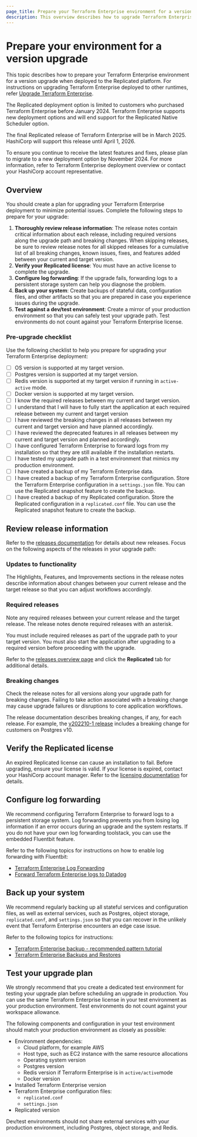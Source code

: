```yaml
---
page_title: Prepare your Terraform Enterprise environment for a version upgrade
description: This overview describes how to upgrade Terraform Enterprise deployments, including air-gapped Terraform Enterprise deployments, that run on Replicated.
---
```


# Prepare your environment for a version upgrade

This topic describes how to prepare your Terraform Enterprise environment for a version upgrade when deployed to the Replicated platform. For instructions on upgrading Terraform Enterprise deployed to other runtimes, refer [Upgrade Terraform Enterprise](/terraform/enterprise/deploy/manage/upgrade).

<Note>
   <p>The Replicated deployment option is limited to customers who purchased Terraform Enterprise before January 2024. Terraform Enterprise supports new deployment options and will end support for the Replicated Native Scheduler option.</p>
   
   <p>The final Replicated release of Terraform Enterprise will be in March 2025. HashiCorp will support this release until April 1, 2026.</p>
   
   <p>To ensure you continue to receive the latest features and fixes, please plan to migrate to a new deployment option by November 2024. For more information, refer to Terraform Enterprise deployment overview or contact your HashiCorp account representative.</p>
</Note>

## Overview

You should create a plan for upgrading your Terraform Enterprise deployment to minimize potential issues. Complete the following steps to prepare for your upgrade:

1. **Thoroughly review release information**: The release notes contain critical information about each release, including required versions along the upgrade path and breaking changes. When skipping releases, be sure to review release notes for all skipped releases for a cumulative list of all breaking changes, known issues, fixes, and features added between your current and target version.
1. **Verify your Replicated license**: You must have an active license to complete the upgrade.
1. **Configure log forwarding**: If the upgrade fails, forwarding logs to a persistent storage system can help you diagnose the problem.
1. **Back up your system**: Create backups of stateful data, configuration files, and other artifacts so that you are prepared in case you experience issues during the upgrade.
1. **Test against a dev/test environment**: Create a mirror of your production environment so that you can safely test your upgrade path. Test environments do not count against your Terraform Enterprise license.

###  Pre-upgrade checklist
Use the following checklist to help you prepare for upgrading your Terraform Enterprise deployment:

- [ ] OS version is supported at my target version.
- [ ] Postgres version is supported at my target version.
- [ ] Redis version is supported at my target version if running in `active-active` mode.
- [ ] Docker version is supported at my target version.
- [ ] I know the required releases between my current and target version.
- [ ] I understand that I will have to fully start the application at each required release between my current and target version
- [ ] I have reviewed the breaking changes in all releases between my current and target version and have planned accordingly.
- [ ] I have reviewed the deprecated features in all releases between my current and target version and planned accordingly.
- [ ] I have configured Terraform Enterprise to forward logs from my installation so that they are still available if the installation restarts.
- [ ] I have tested my upgrade path in a test environment that mimics my production environment.
- [ ] I have created a backup of my Terraform Enterprise data.
- [ ] I have created a backup of my Terraform Enterprise configuration. Store the Terraform Enterprise configuration in a `settings.json` file. You can use the Replicated snapshot feature to create the backup.
- [ ] I have created a backup of my Replicated configuration. Store the Replicated configuration in a `replicated.conf` file. You can use the Replicated snapshot feature to create the backup.

## Review release information
Refer to the [releases documentation](/terraform/enterprise/releases) for details about new releases. Focus on the following aspects of the releases in your upgrade path: 

### Updates to functionality
The Highlights, Features, and Improvements sections in the release notes describe information about changes between your current release and the target release so that you can adjust workflows accordingly.

### Required releases
Note any required releases between your current release and the target release. The release notes denote required releases with an asterisk.

You must include required releases as part of the upgrade path to your target version. You must also start the application after upgrading to a required version before proceeding with the upgrade. 

Refer to the [releases overview page](/terraform/enterprise/releases) and click the **Replicated** tab for additional details. 

### Breaking changes
Check the release notes for all versions along your upgrade path for breaking changes.
Failing to take action associated with a breaking change may cause upgrade failures or disruptions to core application workflows.

The release documentation describes breaking changes, if any, for each release. For example, the [v202210-1 release](/terraform/enterprise/releases/2022/v202210-1) includes a breaking change for customers on Postgres v10.

## Verify the Replicated license
An expired Replicated license can cause an installation to fail. Before upgrading, ensure your license is valid. If your license is expired, contact your HashiCorp account manager. Refer to the [licensing documentation](/terraform/enterprise/deploy/replicated/administration/license/update-tfe-license) for details.

## Configure log forwarding
We recommend configuring Terraform Enterprise to forward logs to a persistent storage system. Log forwarding prevents you from losing log information if an error occurs during an upgrade and the system restarts. If you do not have your own log forwarding toolstack, you can use the embedded Fluentbit feature.

Refer to the following topics for instructions on how to enable log forwarding with Fluentbit:

- [Terraform Enterprise Log Forwarding](/terraform/enterprise/deploy/replicated/monitoring/logging)
- [Forward Terraform Enterprise logs to Datadog](/terraform/tutorials/enterprise/tfe-log-forwarding)

## Back up your system
We recommend regularly backing up all stateful services and configuration files, as well as external services, such as Postgres, object storage, `replicated.conf`, and `settings.json` so that you can recover in the unlikely event that Terraform Enterprise encounters an edge case issue. 

Refer to the following topics for instructions:

- [Terraform Enterprise backup - recommended pattern tutorial](https://developer.hashicorp.com/terraform/tutorials/recommended-patterns/pattern-backups) 
- [Terraform Enterprise Backups and Restores](/terraform/enterprise/deploy/replicated/administration/infrastructure/backup-restore)

## Test your upgrade plan
We strongly recommend that you create a dedicated test environment for testing your upgrade plan before scheduling an upgrade in production. You can use the same Terraform Enterprise license in your test environment as your production environment. Test environments do not count against your workspace allowance.

The following components and configuration in your test environment should match your production environment as closely as possible:

- Environment dependencies:
    - Cloud platform, for example AWS
    - Host type, such as EC2 instance with the same resource allocations
    - Operating system version
    - Postgres version
    - Redis version if Terraform Enterprise is in `active/active`mode
    - Docker version
- Installed Terraform Enterprise version
- Terraform Enterprise configuration files:
    - `replicated.conf` 
    - `settings.json`
- Replicated version

Dev/test environments should not share external services with your production environment, including Postgres, object storage, and Redis.